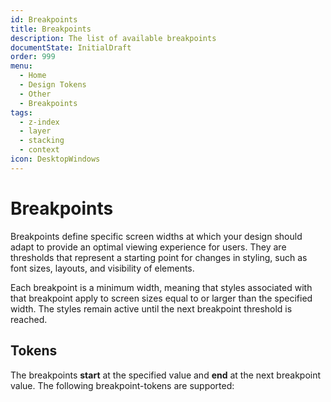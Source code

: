 ```yaml
---
id: Breakpoints
title: Breakpoints
description: The list of available breakpoints
documentState: InitialDraft
order: 999
menu:
  - Home
  - Design Tokens
  - Other
  - Breakpoints
tags:
  - z-index
  - layer
  - stacking
  - context
icon: DesktopWindows
---
```


# Breakpoints

Breakpoints define specific screen widths at which your design should adapt to
provide an optimal viewing experience for users. They are thresholds that
represent a starting point for changes in styling, such as font sizes, layouts,
and visibility of elements.

Each breakpoint is a minimum width, meaning that styles associated with that
breakpoint apply to screen sizes equal to or larger than the specified width.
The styles remain active until the next breakpoint threshold is reached.

## Tokens

The breakpoints **start** at the specified value and **end** at the next
breakpoint value. The following breakpoint-tokens are supported:

<GenericTokenTableDemo category="breakpoints" />
